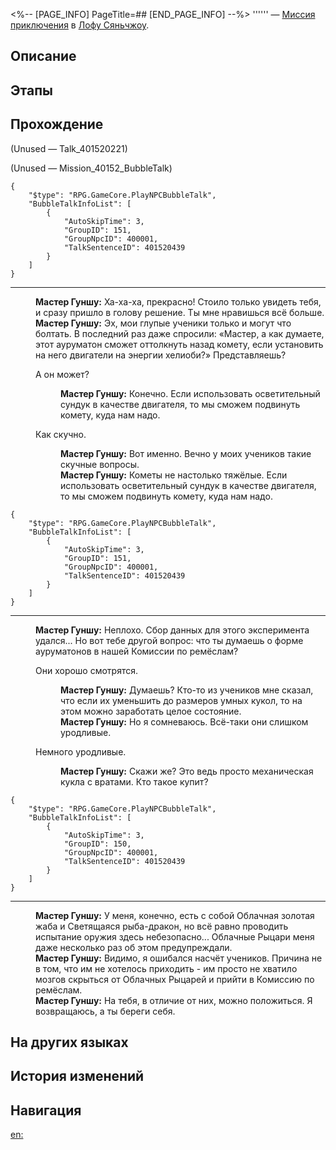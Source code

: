 <%-- [PAGE_INFO]
PageTitle=##
[END_PAGE_INFO] --%>
{{Дополнить|Диалоги.}}
{{Миссия Инфобокс
|id              = 4015204
|Название        = 
|Изображение     = Миссия .png
|Тип             = Миссия приключения
|Событие         = 
|Глава           = 
|Условия         = Завершите миссию {{cx}}<!--Hidden Mission ID 4015203--> и дождитесь ежедневного [[Обновление сервера|обновления сервера]]
|Персонажи       = Мастер Гуншу; Первопроходец
|СтартЛокация    = [[Лофу Сяньчжоу]] — [[Комиссия по ремёслам]]
|Мир             = Лофу Сяньчжоу
|Предыдущая      = 
|Следующая       = 
|Награды         = 
}}
'''''' — [[Миссия приключения]] в [[Лофу Сяньчжоу]].

==Описание==
{{Описание|<!--официальное описание из Перекрёстка судеб-->}}

==Этапы==


==Прохождение==
{{Дополнить}}

;(Unused &mdash; Talk_401520221)


;(Unused &mdash; Mission_40152_BubbleTalk)
<pre>{
	"$type": "RPG.GameCore.PlayNPCBubbleTalk",
	"BubbleTalkInfoList": [
		{
			"AutoSkipTime": 3,
			"GroupID": 151,
			"GroupNpcID": 400001,
			"TalkSentenceID": 401520439
		}
	]
}</pre>
:<!--0.5-second delay-->
----
:'''Мастер Гуншу:''' Ха-ха-ха, прекрасно! Стоило только увидеть тебя, и сразу пришло в голову решение. Ты мне нравишься всё больше.
:'''Мастер Гуншу:''' Эх, мои глупые ученики только и могут что болтать. В последний раз даже спросили: «Мастер, а как думаете, этот ауруматон сможет оттолкнуть назад комету, если установить на него двигатели на энергии хелиоби?» Представляешь?
:{{Диалог|Стрелка}} А он может?
::'''Мастер Гуншу:''' Конечно. Если использовать осветительный сундук в качестве двигателя, то мы сможем подвинуть комету, куда нам надо.
:{{Диалог|Стрелка}} Как скучно.
::'''Мастер Гуншу:''' Вот именно. Вечно у моих учеников такие скучные вопросы.
::'''Мастер Гуншу:''' Кометы не настолько тяжёлые. Если использовать осветительный сундук в качестве двигателя, то мы сможем подвинуть комету, куда нам надо.
:<!--1-second delay-->
<pre>{
	"$type": "RPG.GameCore.PlayNPCBubbleTalk",
	"BubbleTalkInfoList": [
		{
			"AutoSkipTime": 3,
			"GroupID": 151,
			"GroupNpcID": 400001,
			"TalkSentenceID": 401520439
		}
	]
}</pre>
:<!--0.5-second delay-->
----
:'''Мастер Гуншу:''' Неплохо. Сбор данных для этого эксперимента удался... Но вот тебе другой вопрос: что ты думаешь о форме ауруматонов в нашей Комиссии по ремёслам?
:{{Диалог|Стрелка}} Они хорошо смотрятся.
::'''Мастер Гуншу:''' Думаешь? Кто-то из учеников мне сказал, что если их уменьшить до размеров умных кукол, то на этом можно заработать целое состояние.
::'''Мастер Гуншу:''' Но я сомневаюсь. Всё-таки они слишком уродливые.
:{{Диалог|Стрелка}} Немного уродливые.
::'''Мастер Гуншу:''' Скажи же? Это ведь просто механическая кукла с вратами. Кто такое купит?
:<!--1-second delay-->
<pre>{
	"$type": "RPG.GameCore.PlayNPCBubbleTalk",
	"BubbleTalkInfoList": [
		{
			"AutoSkipTime": 3,
			"GroupID": 150,
			"GroupNpcID": 400001,
			"TalkSentenceID": 401520439
		}
	]
}</pre>
:<!--0.5-second delay-->
----
:'''Мастер Гуншу:''' У меня, конечно, есть с собой Облачная золотая жаба и Светящаяся рыба-дракон, но всё равно проводить испытание оружия здесь небезопасно... Облачные Рыцари меня даже несколько раз об этом предупреждали.
:'''Мастер Гуншу:''' Видимо, я ошибался насчёт учеников. Причина не в том, что им не хотелось приходить - им просто не хватило мозгов скрыться от Облачных Рыцарей и прийти в Комиссию по ремёслам.
:'''Мастер Гуншу:''' На тебя, в отличие от них, можно положиться. Я возвращаюсь, а ты береги себя.
{{Диалог Конец}}

==На других языках==
{{На других языках
|en   = 
|zhs  = 
|zht  = 
|ja   = 
|ko   = 
|es   = 
|fr   = 
|ru   = 
|th   = 
|vi   = 
|de   = 
|id   = 
|pt   = 
}}

==История изменений==
{{История изменений|3.5}}

==Навигация==
{{Миссия приключения Навбокс|Глава }}

[[en:]]
